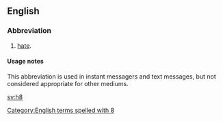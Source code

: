 ==English==

===Abbreviation===
{{rfc-header|Abbreviation}}
{{head|en|abbreviation}}

# {{label|en|Internet slang|text messaging}} [[hate]].

====Usage notes====
This abbreviation is used in instant messagers and text messages, but not considered appropriate for other mediums.

[[Category:English terms spelled with 8]]

[[sv:h8]]
